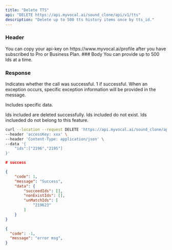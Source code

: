 ```yaml
---
title: "Delete TTS"
api: "DELETE https://api.myvocal.ai/sound_clone/api/v1/tts"
description: "Delete up to 500 tts history items once by tts_id."
---
```

### Header
<ParamField header="accessKey"   type="string" required>
  You can copy your api-key on https://www.myvocal.ai/profile after you have subscribed to Pro or Business Plan.
</ParamField>
### Body
<ParamField body="ids" type="array" required>
 You can provide up to 500 Ids at a time.
</ParamField>

### Response

<ResponseField name="code" type="number" >
  Indicates whether the call was successful. 1 if successful.
</ResponseField>

<ResponseField name="message" type="string" >
  When an exception occurs, specific exception information will be provided in the message.
</ResponseField>
<ResponseField name="data" type="object">

Includes specific data.

<Expandable title="Toggle object">

<ResponseField name="succeedIds" type="array">
Ids included are deleted successfully.
</ResponseField>

<ResponseField name="nonExistIds" type="array">
Ids included do not exist.
</ResponseField>

<ResponseField name="unMatchIds" type="array">
Ids inclueded do not belong to this feature.
</ResponseField>

</Expandable>

</ResponseField>

<RequestExample>

```bash Example Request
curl --location --request DELETE 'https://api.myvocal.ai/sound_clone/api/v1/tts' \
--header 'accessKey: xxx' \
--header 'Content-Type: application/json' \
--data '{
	"ids":["2196","2195"] 
}'
```
</RequestExample>

<ResponseExample>

```json  200（success）
# success

{
    "code": 1,
    "message": "Success",
    "data": {
        "succeedIds": [],
        "nonExistIds": [],
        "unMatchIds": [
            "219623"
        ]
    }
}
```
```json  200（fail）
{
  "code": -1,
  "message": "error msg",
}
```




</ResponseExample>
